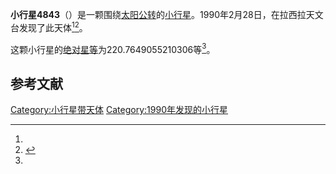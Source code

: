 {{Infobox planet
| bgcolour = #FFFFC0
| name = 4843 Megantic
| symbol = 
| image = 
| caption = 
| discovery = yes
| discovery_ref = 
| discoverer = {{link-en|亨利·德波鸿诺|Henri Debehogne}}
| discovery_site = [[拉西拉天文台|拉西拉天文台]] 
| discovered = 1990年2月28日
| designations = yes
| mp_name = 
| named_after = 
| alt_names = 1990 DR4/ 1982 RT1 / 1990 EO10 / A908 BH
| mp_category = [[主带小行星|主带小行星]]
| orbit_ref = <ref name="a">[http://ssd.jpl.nasa.gov/sbdb.cgi?sstr=4843 4843 Megantic] {{Wayback|url=http://ssd.jpl.nasa.gov/sbdb.cgi?sstr=4843 |date=20201124010846 }}，小行星數據庫瀏覽器（JPL Small-Body Database Browser）－[[美国国家航空航天局|美国国家航空航天局]]喷气推进实验室</ref>
| epoch = 2456400.5 (2013年4月18日更新)
| aphelion = {{convert|3.467243512314495|AU|km|3|abbr=on|lk=out}}
| perihelion = {{convert|2.711231119088994|AU|km|3|abbr=on}}
| semimajor = {{convert|3.089237315701745|AU|km|3|abbr=on}}
| eccentricity = 0.122362304
| period = 1983.240283 [[日|日]]<br />5.43[[儒略年|儒略年]]
| avg_speed = 
| inclination = 11.00823289995932
| asc_node = 162.6542249218765
| mean_anomaly = 
| arg_peri = 220.7649055210306
| satellites = 
| physical_characteristics = yes
| dimensions = 
| mass = 
| density = 
| surface_grav = 
| escape_velocity = 
| sidereal_day = 
| axial_tilt = 
| pole_ecliptic_lat = 
| pole_ecliptic_lon = 
| albedo = 
| temperatures= 
| temp_name1 = 
| mean_temp_1 = 
| max_temp_1 = 
| temp_name2 = 
| max_temp_2 = 
| spectral_type = 
| abs_magnitude = 220.7649055210306
}}

'''小行星4843'''（{{lang-en|4843 Megantic}}）是一颗围绕[[太阳|太阳]][[公转|公转]]的[[小行星|小行星]]。1990年2月28日，{{link-en|亨利·德波鸿诺|Henri Debehogne}}在拉西拉天文台发现了此天体<ref name="a" /><ref>{{cite news|title=小行星列表|url=http://cfa-www.harvard.edu/iau/lists/NumberedMPs.txt|accessdate=2013-07-08|newspaper=哈佛大学|archive-date=2008-05-17|archive-url=https://web.archive.org/web/20080517010638/http://cfa-www.harvard.edu/iau/lists/NumberedMPs.txt|dead-url=no}}</ref>。

这颗小行星的[[绝对星等|绝对星等]]为220.7649055210306等<ref name="a" />。

==参考文献==
{{reflist}}
{{Minor Planet Number|[[小行星4842|小行星4842]]|[[小行星4844|小行星4844]]}}

{{小天体}}

[[Category:小行星带天体|Category:小行星带天体]]
[[Category:1990年发现的小行星|Category:1990年发现的小行星]]

{{asteroid-stub}}